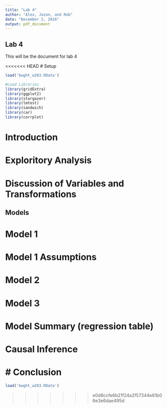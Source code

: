 ```yaml
---
title: "Lab 4"
author: "Alex, Jason, and Rob"
date: "December 2, 2016"
output: pdf_document
---
```


## Lab 4

This will be the document for lab 4

<<<<<<< HEAD
# Setup
```r
load('bwght_w203.RData')
```

```r
#Load Libraries
library(gridExtra)
library(ggplot2)
library(stargazer)
library(lmtest)
library(sandwich)
library(car)
library(corrplot)
```

# Introduction

# Exploritory Analysis

# Discussion of Variables and Transformations

## Models

# Model 1

# Model 1 Assumptions

# Model 2

# Model 3


# Model Summary (regression table)


# Causal Inference

# Conclusion
=======
```r
load('bwght_w203.RData')
```
>>>>>>> e0d8ccfe6b21f24a2f57344e81b06e3e6dae495d
